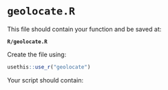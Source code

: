 # `geolocate.R`

This file should contain your function and be saved at:

**`R/geolocate.R`**

Create the file using:
```r
usethis::use_r("geolocate")
```

Your script should contain:

```r

```



